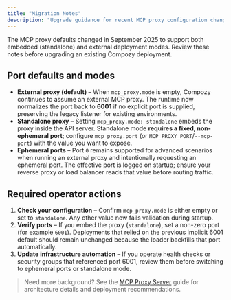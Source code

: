 ```yaml
---
title: "Migration Notes"
description: "Upgrade guidance for recent MCP proxy configuration changes"
---
```


The MCP proxy defaults changed in September 2025 to support both embedded (standalone) and external deployment modes. Review these notes before upgrading an existing Compozy deployment.

## Port defaults and modes

- **External proxy (default)** – When `mcp_proxy.mode` is empty, Compozy continues to assume an external MCP proxy. The runtime now normalizes the port back to **6001** if no explicit port is supplied, preserving the legacy listener for existing environments.
- **Standalone proxy** – Setting `mcp_proxy.mode: standalone` embeds the proxy inside the API server. Standalone mode **requires a fixed, non-ephemeral port**; configure `mcp_proxy.port` (or `MCP_PROXY_PORT`/`--mcp-port`) with the value you want to expose.
- **Ephemeral ports** – Port `0` remains supported for advanced scenarios when running an external proxy and intentionally requesting an ephemeral port. The effective port is logged on startup; ensure your reverse proxy or load balancer reads that value before routing traffic.

## Required operator actions

1. **Check your configuration** – Confirm `mcp_proxy.mode` is either empty or set to `standalone`. Any other value now fails validation during startup.
2. **Verify ports** – If you embed the proxy (`standalone`), set a non-zero port (for example `6001`). Deployments that relied on the previous implicit 6001 default should remain unchanged because the loader backfills that port automatically.
3. **Update infrastructure automation** – If you operate health checks or security groups that referenced port 6001, review them before switching to ephemeral ports or standalone mode.

> Need more background? See the [MCP Proxy Server](/docs/core/mcp/mcp-proxy-server) guide for architecture details and deployment recommendations.
